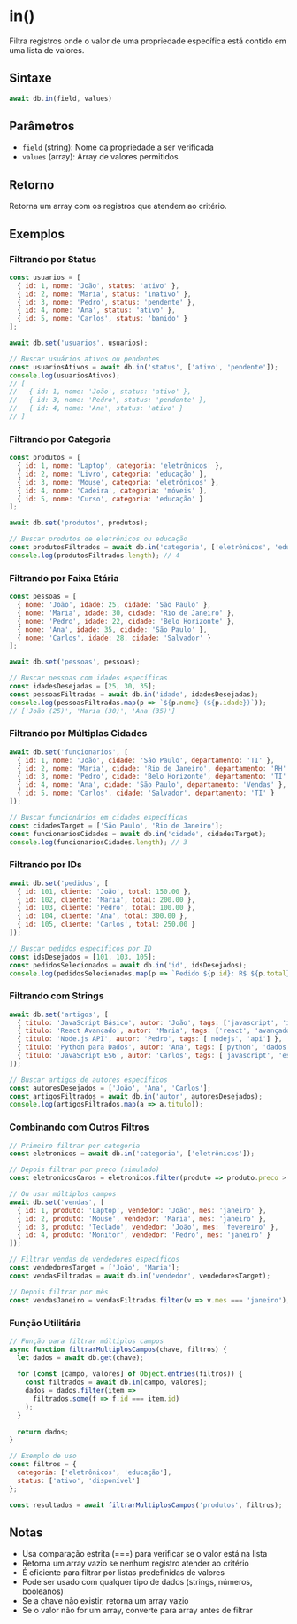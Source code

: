 
# in()

Filtra registros onde o valor de uma propriedade específica está contido em uma lista de valores.

## Sintaxe

```javascript
await db.in(field, values)
```

## Parâmetros

- `field` (string): Nome da propriedade a ser verificada
- `values` (array): Array de valores permitidos

## Retorno

Retorna um array com os registros que atendem ao critério.

## Exemplos

### Filtrando por Status

```javascript
const usuarios = [
  { id: 1, nome: 'João', status: 'ativo' },
  { id: 2, nome: 'Maria', status: 'inativo' },
  { id: 3, nome: 'Pedro', status: 'pendente' },
  { id: 4, nome: 'Ana', status: 'ativo' },
  { id: 5, nome: 'Carlos', status: 'banido' }
];

await db.set('usuarios', usuarios);

// Buscar usuários ativos ou pendentes
const usuariosAtivos = await db.in('status', ['ativo', 'pendente']);
console.log(usuariosAtivos);
// [
//   { id: 1, nome: 'João', status: 'ativo' },
//   { id: 3, nome: 'Pedro', status: 'pendente' },
//   { id: 4, nome: 'Ana', status: 'ativo' }
// ]
```

### Filtrando por Categoria

```javascript
const produtos = [
  { id: 1, nome: 'Laptop', categoria: 'eletrônicos' },
  { id: 2, nome: 'Livro', categoria: 'educação' },
  { id: 3, nome: 'Mouse', categoria: 'eletrônicos' },
  { id: 4, nome: 'Cadeira', categoria: 'móveis' },
  { id: 5, nome: 'Curso', categoria: 'educação' }
];

await db.set('produtos', produtos);

// Buscar produtos de eletrônicos ou educação
const produtosFiltrados = await db.in('categoria', ['eletrônicos', 'educação']);
console.log(produtosFiltrados.length); // 4
```

### Filtrando por Faixa Etária

```javascript
const pessoas = [
  { nome: 'João', idade: 25, cidade: 'São Paulo' },
  { nome: 'Maria', idade: 30, cidade: 'Rio de Janeiro' },
  { nome: 'Pedro', idade: 22, cidade: 'Belo Horizonte' },
  { nome: 'Ana', idade: 35, cidade: 'São Paulo' },
  { nome: 'Carlos', idade: 28, cidade: 'Salvador' }
];

await db.set('pessoas', pessoas);

// Buscar pessoas com idades específicas
const idadesDesejadas = [25, 30, 35];
const pessoasFiltradas = await db.in('idade', idadesDesejadas);
console.log(pessoasFiltradas.map(p => `${p.nome} (${p.idade})`));
// ['João (25)', 'Maria (30)', 'Ana (35)']
```

### Filtrando por Múltiplas Cidades

```javascript
await db.set('funcionarios', [
  { id: 1, nome: 'João', cidade: 'São Paulo', departamento: 'TI' },
  { id: 2, nome: 'Maria', cidade: 'Rio de Janeiro', departamento: 'RH' },
  { id: 3, nome: 'Pedro', cidade: 'Belo Horizonte', departamento: 'TI' },
  { id: 4, nome: 'Ana', cidade: 'São Paulo', departamento: 'Vendas' },
  { id: 5, nome: 'Carlos', cidade: 'Salvador', departamento: 'TI' }
]);

// Buscar funcionários em cidades específicas
const cidadesTarget = ['São Paulo', 'Rio de Janeiro'];
const funcionariosCidades = await db.in('cidade', cidadesTarget);
console.log(funcionariosCidades.length); // 3
```

### Filtrando por IDs

```javascript
await db.set('pedidos', [
  { id: 101, cliente: 'João', total: 150.00 },
  { id: 102, cliente: 'Maria', total: 200.00 },
  { id: 103, cliente: 'Pedro', total: 100.00 },
  { id: 104, cliente: 'Ana', total: 300.00 },
  { id: 105, cliente: 'Carlos', total: 250.00 }
]);

// Buscar pedidos específicos por ID
const idsDesejados = [101, 103, 105];
const pedidosSelecionados = await db.in('id', idsDesejados);
console.log(pedidosSelecionados.map(p => `Pedido ${p.id}: R$ ${p.total}`));
```

### Filtrando com Strings

```javascript
await db.set('artigos', [
  { titulo: 'JavaScript Básico', autor: 'João', tags: ['javascript', 'iniciante'] },
  { titulo: 'React Avançado', autor: 'Maria', tags: ['react', 'avançado'] },
  { titulo: 'Node.js API', autor: 'Pedro', tags: ['nodejs', 'api'] },
  { titulo: 'Python para Dados', autor: 'Ana', tags: ['python', 'dados'] },
  { titulo: 'JavaScript ES6', autor: 'Carlos', tags: ['javascript', 'es6'] }
]);

// Buscar artigos de autores específicos
const autoresDesejados = ['João', 'Ana', 'Carlos'];
const artigosFiltrados = await db.in('autor', autoresDesejados);
console.log(artigosFiltrados.map(a => a.titulo));
```

### Combinando com Outros Filtros

```javascript
// Primeiro filtrar por categoria
const eletronicos = await db.in('categoria', ['eletrônicos']);

// Depois filtrar por preço (simulado)
const eletronicosCaros = eletronicos.filter(produto => produto.preco > 100);

// Ou usar múltiplos campos
await db.set('vendas', [
  { id: 1, produto: 'Laptop', vendedor: 'João', mes: 'janeiro' },
  { id: 2, produto: 'Mouse', vendedor: 'Maria', mes: 'janeiro' },
  { id: 3, produto: 'Teclado', vendedor: 'João', mes: 'fevereiro' },
  { id: 4, produto: 'Monitor', vendedor: 'Pedro', mes: 'janeiro' }
]);

// Filtrar vendas de vendedores específicos
const vendedoresTarget = ['João', 'Maria'];
const vendasFiltradas = await db.in('vendedor', vendedoresTarget);

// Depois filtrar por mês
const vendasJaneiro = vendasFiltradas.filter(v => v.mes === 'janeiro');
```

### Função Utilitária

```javascript
// Função para filtrar múltiplos campos
async function filtrarMultiplosCampos(chave, filtros) {
  let dados = await db.get(chave);
  
  for (const [campo, valores] of Object.entries(filtros)) {
    const filtrados = await db.in(campo, valores);
    dados = dados.filter(item => 
      filtrados.some(f => f.id === item.id)
    );
  }
  
  return dados;
}

// Exemplo de uso
const filtros = {
  categoria: ['eletrônicos', 'educação'],
  status: ['ativo', 'disponível']
};

const resultados = await filtrarMultiplosCampos('produtos', filtros);
```

## Notas

- Usa comparação estrita (===) para verificar se o valor está na lista
- Retorna um array vazio se nenhum registro atender ao critério
- É eficiente para filtrar por listas predefinidas de valores
- Pode ser usado com qualquer tipo de dados (strings, números, booleanos)
- Se a chave não existir, retorna um array vazio
- Se o valor não for um array, converte para array antes de filtrar
